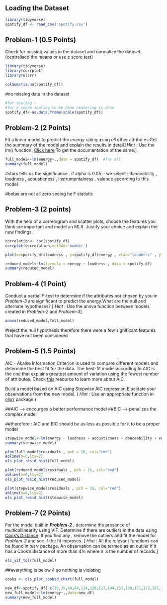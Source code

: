 ## Loading the Dataset
```{r dataload, message=FALSE, warning=FALSE, results=TRUE}
library(tidyverse)
spotify_df <- read_csv('spotify.csv')
```

## Problem-1    (0.5 Points)

Check for missing values in the dataset and normalize the dataset. 
(centralised the means or use z score test)

```{r}
library(tidyverse)
library(corrplot)
library(olsrr)

colSums(is.na(spotify_df))
```
#no missing data in the dataset
```{r}
#for scaling : 
#for z score scaling to be done centering is done
spotify_df<-as.data.frame(scale(spotify_df))
```

## Problem-2    (2 Points)

Fit a linear model to predict the *energy* rating using *all* other
attributes.Get the summary of the model and explain the results in detail.[*Hint*
: Use the lm() function. [Click
here](https://www.rdocumentation.org/packages/stats/versions/3.6.2/topics/lm)
To get the documentation of the same.]

```{r}
full_model<-lm(energy~.,data = spotify_df)  #for all 
summary(full_model)
```
#stars tells us the significance . if alpha is 0.05 :: we select : danceability , loudness , acousticness , instrumentalness , valence according to this model

#betas are not all zero seeing he F statistic


## Problem-3    (2 points)

With the help of a correlogram and scatter plots, choose the features you
think are important and model an MLR. Justify your choice and explain the new findings.
```{r}
correlation<- cor(spotify_df)
corrplot(correlation,method='number')
```
```{r}
plot(x=spotify_df$loudness , y=spotify_df$energy , xlab="loudness" , ylab="energy" , main = "Energy vs Loudness")

```
```{r}
reduced_model<-lm(formula = energy ~ loudness , data = spotify_df)
summary(reduced_model)
```

## Problem-4    (1 Point)

Conduct a partial F-test to determine if the attributes not chosen by
you in *Problem-3* are significant to predict the energy.What are the
null and alternate hypotheses? [ *Hint* : Use the anova function between
models created in *Problem-2* and *Problem-3*]

```{r}
anova(reduced_model,full_model)
```
#reject the null hypothesis therefore there were a few significant features that have not been considered

## Problem-5    (1.5 Points)

AIC - Akaike Information Criterion is used to compare different models
and determine the best fit for the data. The best-fit model according to
AIC is the one that explains greatest amount of variation using the
fewest number of attributes. Check
[this](https://www.scribbr.com/statistics/akaike-information-criterion/)
resource to learn more about AIC.

Build a model based on AIC using Stepwise AIC regression.Elucidate your observations from the new model. ( *Hint* : Use
an appropriate function in
[olsrr](https://www.rdocumentation.org/packages/olsrr/versions/0.5.3)
package.)

##AIC --> encourges a better performance model
##BIC --> penalizes the complex model

##therefore : AIC and BIC should be as less as possible for it to be a proper model


```{r}
stepwise_model<-lm(energy ~ loudness + acousticness + danceability + valence + instrumentalness + mode + key , data=spotify_df)
summary(stepwise_model)
```
```{r}
plot(full_model$residuals , pch = 16, col="red")
abline(h=0,lty=2)
ols_plot_resid_hist(full_model)

```

```{r}
plot(reduced_model$residuals , pch = 16, col="red")
abline(h=0,lty=2)
ols_plot_resid_hist(reduced_model)
```
```{r}
plot(stepwise_model$residuals , pch = 16, col="red")
abline(h=0,lty=2)
ols_plot_resid_hist(stepwise_model)
```

## Problem-7    (2 Points)
For the model built in **_Problem-2_** , determine the presence of multicollinearity using VIF. Determine if there are outliers in the data using [Cook's Distance](https://www.statisticshowto.com/cooks-distance/). If you find any , remove the outliers and fit the model for _Problem-2_ and see if the fit improves. [ _Hint_ : All the relevant functions can be found in _olsrr_ package. An observation can be termed as an outlier if it has a Cook's distance of more than 4/n where n is the number of records.] 

```{r}
ols_vif_tol(full_model)
```
##everything is below 4 so nothing is violating 

```{r}
cooks <- ols_plot_cooksd_chart(full_model)
```
```{r}
new_df<-spotify_df[-c(30,35,49,84,114,120,127,144,153,159,171,172,187,191),]
new_full_model<-lm(energy~.,data=new_df)
summary(new_full_model)
```

